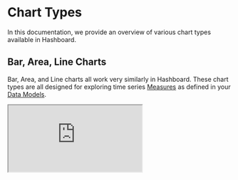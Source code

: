 
# Chart Types

In this documentation, we provide an overview of various chart types available in Hashboard.

## Bar, Area, Line Charts

Bar, Area, and Line charts all work very similarly in Hashboard. These chart types are all designed for exploring time series [Measures](/docs/data-modeling/measures) as defined in your [Data Models](/docs/data-modeling.mdx).

<Iframe src="https://demo.hashboard.com/public/sv/df805e6e-8df0-3053-bb3c-a071689b9ca6" /> 

Bar charts represent data with rectangular bars. The height of the bars is proportional to the measure values they represent. Bar charts are a good default for a single measure time series. They clearly communicate granularity and it is easy to spot when there is missing data or the value is zero.

<Iframe src="https://demo.hashboard.com/public/sv/51036904-ccd0-30d7-90ee-89319c54eca2" />

Line charts represent data points connected by a line. They are useful for comparing series values directly against one another. e.g. comparing call volumes between departments.

<Iframe src="https://demo.hashboard.com/public/sv/4a82043a-5f22-3824-8107-bcba6263920a" />

Area charts are similar to line charts, but fill the area under the lines. Area charts emphasize the total area taken up by a series. They work particularly well for charts showing proportional changes of a whole over time.

<Iframe src="https://demo.hashboard.com/public/sv/c75c9042-fd2e-3297-ad6e-98d475668c29" />

Glean also supports the ability to layer multiple mark types together in a single chart. The example above has separate y-axis for each series of data.

## Horizontal Bar Chart

<Iframe src="https://demo.hashboard.com/public/sv/85480009-9491-3800-93a4-bc4de39973d8" />

Horizontal bar charts are extremely effective data visualizations for comparing total values across categories.

<Callout type="info">
  Make sure to pick the right sorting for your viewers. Should you sort by the
  the category names or the measure values? Our other chart types are naturally
  sorted by time, but here you need to be a bit more careful.
</Callout>

## Table

<Iframe src="https://demo.hashboard.com/public/sv/1a403d2b-69a0-3348-a97f-9d6022b2a7ac" />

Hashboard tables provide powerful options for visualization, formatting, and grouping. Tables are often the best option when comparing multiple [Measures](/docs/data-modeling/measures) and breakouts at the same time.

## Pivot Table

<Iframe src="https://demo.hashboard.com/public/sv/e3c7fd01-3190-34ec-9783-4208ad04f06a" />

Pivot tables allow you to take a table and break out columns. They enable you to quickly examine the effects of multiple dimensions of the data on a single measure.

## Source Data Table

<Iframe src="https://demo.hashboard.com/public/sv/f814e94b-66c9-3cf7-8cee-b8039a7d7ca1" />

Source data tables show the underlying data from your data warehouse. They provide raw data that can be used for further analysis or exported to other tools.

<Callout type="info">
  Hashboard automatically makes URLs in source data tables clickable.
</Callout>
